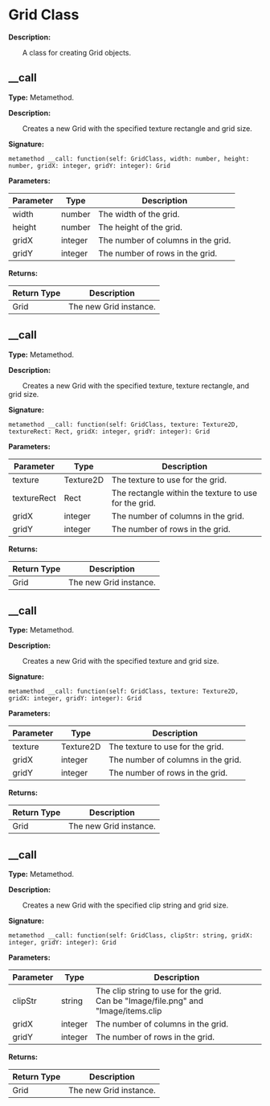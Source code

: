 
# Grid Class

**Description:**

&emsp;&emsp;A class for creating Grid objects.

## __call

**Type:** Metamethod.

**Description:**

&emsp;&emsp;Creates a new Grid with the specified texture rectangle and grid size.

**Signature:**
```tl
metamethod __call: function(self: GridClass, width: number, height: number, gridX: integer, gridY: integer): Grid
```

**Parameters:**

| Parameter | Type | Description |
| --- | --- | --- |
| width | number | The width of the grid. |
| height | number | The height of the grid. |
| gridX | integer | The number of columns in the grid. |
| gridY | integer | The number of rows in the grid. |

**Returns:**

| Return Type | Description |
| --- | --- |
| Grid | The new Grid instance. |

## __call

**Type:** Metamethod.

**Description:**

&emsp;&emsp;Creates a new Grid with the specified texture, texture rectangle, and grid size.

**Signature:**
```tl
metamethod __call: function(self: GridClass, texture: Texture2D, textureRect: Rect, gridX: integer, gridY: integer): Grid
```

**Parameters:**

| Parameter | Type | Description |
| --- | --- | --- |
| texture | Texture2D | The texture to use for the grid. |
| textureRect | Rect | The rectangle within the texture to use for the grid. |
| gridX | integer | The number of columns in the grid. |
| gridY | integer | The number of rows in the grid. |

**Returns:**

| Return Type | Description |
| --- | --- |
| Grid | The new Grid instance. |

## __call

**Type:** Metamethod.

**Description:**

&emsp;&emsp;Creates a new Grid with the specified texture and grid size.

**Signature:**
```tl
metamethod __call: function(self: GridClass, texture: Texture2D, gridX: integer, gridY: integer): Grid
```

**Parameters:**

| Parameter | Type | Description |
| --- | --- | --- |
| texture | Texture2D | The texture to use for the grid. |
| gridX | integer | The number of columns in the grid. |
| gridY | integer | The number of rows in the grid. |

**Returns:**

| Return Type | Description |
| --- | --- |
| Grid | The new Grid instance. |

## __call

**Type:** Metamethod.

**Description:**

&emsp;&emsp;Creates a new Grid with the specified clip string and grid size.

**Signature:**
```tl
metamethod __call: function(self: GridClass, clipStr: string, gridX: integer, gridY: integer): Grid
```

**Parameters:**

| Parameter | Type | Description |
| --- | --- | --- |
| clipStr | string | The clip string to use for the grid.<br/>Can be "Image/file.png" and "Image/items.clip|itemA". |
| gridX | integer | The number of columns in the grid. |
| gridY | integer | The number of rows in the grid. |

**Returns:**

| Return Type | Description |
| --- | --- |
| Grid | The new Grid instance. |
